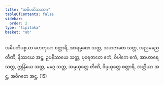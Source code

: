 ```yaml
---
title: "အဓိပတိသဘာဂ"
tableOfContents: false
sidebar:
  order: 2
type: "tipitaka"
basket: "ab"
---
```



<DynamicBreadcrumb />

<Division number="310">

<Paragraph number="1019">
အဓိပတိပစ္စယာ ဟေတုယာ စတ္တာရိ, အာရမ္မဏေ သတ္တ, သဟဇာတေ သတ္တ, အညမညေ တီဏိ, နိဿယေ အဋ္ဌ, ဥပနိဿယေ သတ္တ, ပုရေဇာတေ ဧကံ, ဝိပါကေ ဧကံ, အာဟာရေ သတ္တ, ဣန္ဒြိယေ သတ္တ, မဂ္ဂေ သတ္တ, သမ္ပယုတ္တေ တီဏိ, ဝိပ္ပယုတ္တေ စတ္တာရိ, အတ္ထိယာ အဋ္ဌ, အဝိဂတေ အဋ္ဌ. (15)
</Paragraph>
</Division>